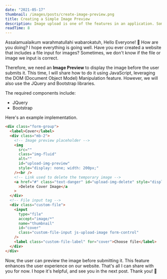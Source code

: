 ```yaml
---
date: "2021-05-17"
thumbnail: /images/posts/create-image-preview.png
title: Creating a Simple Image Preview
description: Image upload is one of the features in an application. Sometimes, we are unsure whether the image we input is correct. It's a good idea to provide an image preview feature before users submit the data. Let's dive into it.
readTime: 8
---
```


Assalamualaikum warahmatullahi wabarokatuh, Hello Everyone! 👋 How are you doing? I hope everything is going well. Have you ever created a website that includes a file input for images? Sometimes, we don't know if the file or image we input is correct.

Therefore, we need an **Image Preview** to display the image before the user submits it. This time, I will share how to do it using JavaScript, leveraging the DOM (Document Object Model) Manipulation feature. However, we will also use the JQuery and Bootstrap libraries.

The required components include:

- JQuery
- Bootstrap

Here's an example implementation.

```html
<div class="form-group">
  <label>Cover</label>
  <div class="mb-2">
    <!-- Image preview placeholder -->
    <img
      src=""
      class="img-fluid"
      alt=""
      id="upload-img-preview"
      style="display: none; width: 200px;"
    /><br />
    <!-- Link used to delete the temporary image -->
    <a href="#" class="text-danger" id="upload-img-delete" style="display: none"
      >Delete Cover Image</a
    >
  </div>
  <!-- File input tag -->
  <div class="custom-file">
    <input
      type="file"
      accept="image/*"
      name="thumbnail"
      id="cover"
      class="custom-file-input js-upload-image form-control"
    />
    <label class="custom-file-label" for="cover">Choose file</label>
  </div>
</div>
```

Now, the user can preview the image before submitting it. This feature enhances the user experience on our website. That's all I can share with you for now. I hope it's helpful, and see you in the next post. Thank you! 🙌
